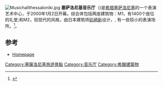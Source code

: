 {{Infobox building
| name                = 塞萨洛尼基音乐厅<br>Μέγαρο Μουσικής Θεσσαλονίκης
| cost                = 4100万欧元
| address             = Maria Callas Street
| location_town       = [[塞萨洛尼基|塞萨洛尼基]]
| location_country    = [[希腊|希腊]]
| coordinates         = {{coord|40|35|54|N|22|56|54|E|display=inline,title|type:landmark_region:GR}}
| inauguration_date   = 2000-01-02
| seating_capacity    = 1400
| url                 = [https://web.archive.org/web/20130530130015/http://www.tch.gr/default.aspx?lang=en-GB&page=47 Hompepage]
}}
[[File:Musichallthessaloniki.jpg|thumb]]
'''塞萨洛尼基音乐厅'''（{{lang-el|Μέγαρο Μουσικής Θεσσαλονίκης}})是[[希腊|希腊]][[塞萨洛尼基|塞萨洛尼基]]的一个表演艺术中心，于2000年1月2日开幕。综合体包括两座建筑物：M1，有1400个座位的礼堂;和M2，较现代的风格，由日本建筑师[[矶崎新|矶崎新]]设计，, 有一些较小的表演场所。<ref>{{cite web |url=http://www.tch.gr/default.aspx?lang=en-GB&page=47 |title=Organisation of Thessaloniki Concert Hall |publisher=Thessaloniki Concert Hall |accessdate=2012-03-06 |deadurl=yes |archiveurl=https://web.archive.org/web/20130530130015/http://www.tch.gr/default.aspx?lang=en-GB&page=47 |archivedate=2013-05-30 }}</ref>。

==参考==
{{Reflist}}
* [https://web.archive.org/web/20130530130015/http://www.tch.gr/default.aspx?lang=en-GB&page=47 Homepage]

[[Category:塞薩洛尼基旅遊景點|Category:塞薩洛尼基旅遊景點]]
[[Category:音乐厅|Category:音乐厅]]
[[Category:希臘建築物|Category:希臘建築物]]